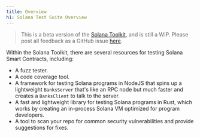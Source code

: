 ```yaml
---
title: Overview
h1: Solana Test Suite Overview
---
```


> This is a beta version of the [Solana Toolkit](/docs/toolkit/), and is still a
> WIP. Please post all feedback as a GitHub issue
> [here](https://github.com/solana-foundation/developer-content/issues/new?title=%5Btoolkit%5D%20).

Within the Solana Toolkit, there are several resources for testing Solana Smart
Contracts, including:

- A fuzz tester.
- A code coverage tool.
- A framework for testing Solana programs in NodeJS that spins up a lightweight
  `BanksServer` that's like an RPC node but much faster and creates a
  `BanksClient` to talk to the server.
- A fast and lightweight library for testing Solana programs in Rust, which
  works by creating an in-process Solana VM optimized for program developers.
- A tool to scan your repo for common security vulnerabilities and provide
  suggestions for fixes.
